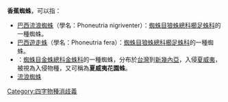 '''香蕉蜘蛛'''，可以指：
*[[巴西流浪蜘蛛|巴西流浪蜘蛛]]（學名：Phoneutria nigriventer）：[[蜘蛛目|蜘蛛目]][[狼蛛總科|狼蛛總科]][[櫛足蛛科|櫛足蛛科]]的一種蜘蛛。
*[[巴西遊走蛛|巴西遊走蛛]]（學名：Phoneutria fera）：[[蜘蛛目|蜘蛛目]][[狼蛛總科|狼蛛總科]][[櫛足蛛科|櫛足蛛科]]的一種蜘蛛。
*''{{link-en|Argiope appensa|Argiope appensa}}''：[[蜘蛛目|蜘蛛目]][[金蛛總科|金蛛總科]][[金蛛科|金蛛科]]的一種蜘蛛，分布於[[台灣|台灣]]到[[新幾內亞|新幾內亞]]，入侵[[夏威夷|夏威夷]]，被視為入侵物種，又可稱為'''夏威夷花園蛛'''。
*[[流浪蜘蛛|流浪蜘蛛]]
{{disamb}}

[[Category:四字物種消歧義|Category:四字物種消歧義]]